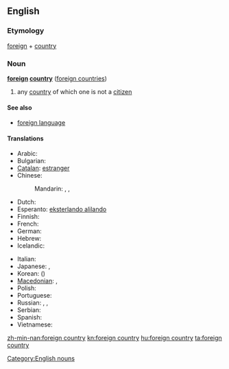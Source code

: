 ==English==

===Etymology===
[[foreign]] + [[country]]

===Noun===
'''[[foreign]] [[country]]''' ([[foreign countries]])

# any [[country]] of which one is not a [[citizen]]

====See also====
* [[foreign language]]

====Translations====
{{trans-top|country of which one is not a citizen}}
* Arabic: {{t-|ar|بلد أجنبي|m|tr=bálad 'ajnabiy}}
* Bulgarian: {{t+|bg|чужбина|f|tr=čužbína}}
* [[Catalan]]: [[estranger]]
* Chinese:
*: Mandarin: {{t-|cmn|外國|sc=Hani}}, {{t-|cmn|外国|tr=wàiguó|sc=Hani}},{{qualifier|generic}} {{t-|cmn|海外|tr=hǎiwài|sc=Hani}}
* Dutch: {{t+|nl|buitenland|n}}
* Esperanto: [[eksterlando alilando]]
* Finnish: {{t+|fi|ulkomaa}}
* French: {{t+|fr|étranger}}
* German: {{t+|de|Ausland|n}}
* Hebrew: {{t+|he|נכר|m}}
* Icelandic: {{t+|is|útland|n}}
{{trans-mid}}
* Italian: {{t+|it|estero}}
* Japanese: {{t+|ja|海外|tr=かいがい, kaigai}},{{t+|ja|外国|tr=がいこく, gaikoku}}
* Korean: {{t+|ko|외국|tr=oeguk|sc=Hang}} ({{t+|ko|外國|sc=Hani}})
* [[Macedonian]]: {{t-|mk|туѓина|f|tr=túǵina}},  {{t-|mk|јабана|f|tr=jábana}}
* Polish: {{t+|pl|zagranica}}
* Portuguese: {{t+|pt|estrangeiro}}
* Russian: {{t-|ru|зарубежная страна|f|tr=zarubéžnaja straná}}, {{qualifier|generic}} {{t+|ru|заграница|f|tr=zagraníca}}, {{qualifier|poetic}} {{t+|ru|чужбина|f|tr=čužbína}}
* Serbian: {{t-|sr|tuđina|f}}
* Spanish: {{t+|es|extranjero}}
* Vietnamese: {{t+|vi|nước ngoài}}
{{trans-bottom}}

[[Category:English nouns]]

[[zh-min-nan:foreign country]]
[[kn:foreign country]]
[[hu:foreign country]]
[[ta:foreign country]]